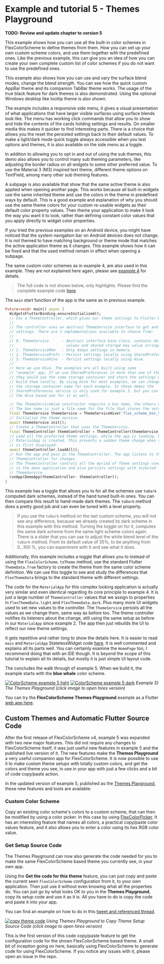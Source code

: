 # Example and tutorial 5 - Themes Playground

**TODO: Review and update chapter to version 5**

This example shows how you can use all the built-in color schemes in
FlexColorScheme to define themes from them. How you can set up your own
custom scheme colors, and use them together with the predefined ones. Like the
previous example, this can give you an idea of how you can create your own
complete custom list of color schemes if you do not want to use the predefined
ones.

This example also shows how you can use and vary the surface blend modes, change
the blend strength. You can see how the quick custom AppBar theme and its companion
TabBar theme works. The usage of the true black feature for dark
themes is also demonstrated. Using the optional Windows desktop like tooltip
theme is also shown.

The example includes a responsive side menu, it gives a visual
presentation of what applications that have larger visible surfaces using
surface blends look like. The menu has working click commands that allow you to
show and hide the contents of the cards holding settings and results. On
smaller media this makes it quicker to find interesting parts. There is a choice
that allows you the reset the persisted settings back to their default values.
To make a light/dark mode quick toggle always accessible when you test options
and themes, it is also available on the side menu as a toggle.

In addition to allowing you to opt in and out of using the sub themes, this demo
also allows you to control many sub theming parameters, like adjusting the border
radius on all widgets to some other preferred value. To use the Material 3 (M3)
inspired text theme, different theme options on TextField, among many other
sub theming features.

A subpage is also available that show that the same active theme is also
applied when opening another page. This works because all built-in widgets use
the same inherited theme and use the colors in the theme in predefined ways
by default. This is a good example and explanation of why you should use
the same theme colors for your custom re-usable widgets as their default color
property values. Then theme your application to make it look the way you want
it to look, rather than defining constant color values that you apply
directly to widget color properties.

If you tried the previous examples on an Android device, you might have noticed
that the system navigation bar on Android devices does not change. It is
not themed to have matching background or theme mode that matches the active
application theme as it changes. This example shows how it can be fixed and
that the used method remain in effect when opening a subpage.

The same custom color schemes as in example 4, are also used in this example.
They are not explained here again, please
see [example 4](#example-4---all-themes) for details.

> The full code is not shown below, only highlights.
> Please find the complete example code
> [here](https://github.com/rydmike/flex_color_scheme/tree/master/example/lib/example5).

The `main` start function of the app is the same as in previous example.

```dart
Future<void> main() async {
  WidgetsFlutterBinding.ensureInitialized();
  // Use a ThemeController, which glues our theme settings to Flutter Widgets.
  //
  // The controller uses an abstract ThemeService interface to get and save the
  // settings. There are 3 implementations available to choose from:
  //
  // 0. ThemeService      - Abstract interface base class, contains defaults
  //                        values and shared storage key value strings.
  // 1. ThemeServiceMem   - Only keeps settings in memory.
  // 2. ThemeServicePrefs - Persist settings locally using SharedPreferences.
  // 3. ThemeServiceHive  - Persist settings locally using Hive.
  //
  // Here we use Hive. The examples are all built using same
  // "example" app. If we use SharedPreferences in more than one of the apps
  // they would use the same storage container and share the settings when you
  // build them locally. By using Hive for most examples, we can change
  // the storage container name for each example. In these demos the
  // SharedPreferences service is only used for example 3, but you can swap in
  // the Hive based one for it as well.

  // The ThemeServiceHive constructor requires a box name, the others do not.
  // The box name is just a file name for the file that stores the settings.
  final ThemeService themeService = ThemeServiceHive('flex_scheme_box_5');
  // Initialize the theme service.
  await themeService.init();
  // Create a ThemeController that uses the ThemeService.
  final ThemeController themeController = ThemeController(themeService);
  // Load all the preferred theme settings, while the app is loading, before
  // MaterialApp is created. This prevents a sudden theme change when the app
  // is first displayed.
  await themeController.loadAll();
  // Run the app and pass in the ThemeController. The app listens to the
  // ThemeController for changes.
  // The ThemeController controls all the myriad of Theme settings used
  // in the demo application and also persists settings with injected
  // ThemeService.
  runApp(DemoApp(themeController: themeController));
}
```

This example has a toggle that allows you to for all the schemes use `toDark`
computed dark schemes, instead of the hand tuned built-in ones. You can then
compare this result to hand-made dark themes. The `toDark` method does a
pretty good job and can even be tuned with a level property.

> If you use the `toDark` method on the last custom scheme, you will not see
any difference, because we already created its dark scheme in this
example with this method. Turning the toggle on for it, computes the same dark
scheme from the same light scheme colors again. There is a slider that
you can use to adjust the white blend level of the `toDark` method.
From its default value of 35%, to be anything from 0...100 %, you can experiment
with it and see what it does.

Additionally, this example includes a toggle that allows you to instead of
using the `FlexColorScheme.toTheme` method, use the standard Flutter
`ThemeData.from` factory to create the theme from the same color scheme
definition. We can use this toggle to see and study the differences
that `FlexThemeData` brings to the standard theme with different settings.

The code for the `MaterialApp` for this complex looking application is actually
very similar and even identical regarding its core principle to example 4.
It is just a large number of `ThemeController` values that we assign
to properties in `FlexThemeData.light` and `FlexThemeData.dark`. Plus many more
UI widgets used to set new values to the controller. The `ThemeService`
persists all the values as we change them, same way as before too. The theme
controller notifies its listeners about the change, still using the same setup
as before in our `MaterialApp` since example 2. The app then just
rebuilds the UI to reflect our new theme settings.

It gets repetitive and rather long to show the details here. It is easier to
read `main` and `MaterialApp` StatelessWidget code [here](https://github.com/rydmike/flex_color_scheme/blob/master/example/lib/example5/main.dart).
It is well commented and explains all its parts well. You can certainly
examine the `HomePage` too, I recommend doing that with an IDE though.
It is beyond the scope of this tutorial to explain all its details,
but mostly it is just simple UI layout code.

The concludes the walk through of example 5. When we build it,
the example starts with the **blue whale** color scheme.

[<img src="https://rydmike.com/assets_fcsv4/25-example-5-a-small.jpg?raw=true" alt="ColorScheme example 5 light" />](https://rydmike.com/assets_fcsv4/25-example-5-a.png?raw=true)
[<img src="https://rydmike.com/assets_fcsv4/25-example-5-b-small.jpg?raw=true" alt="ColorScheme example 5 dark" />](https://rydmike.com/assets_fcsv4/25-example-5-b.png?raw=true)
_Example 5) The Themes Playground (click image to open hires version)_

You can try the **FlexColorScheme Themes Playground** example as a Flutter
[web app here](https://rydmike.com/flexcolorschemeV4Tut5).

## Custom Themes and Automatic Flutter Source Code

After the first release of FlexColorScheme v4, example 5 was expanded with
two new major features. This did not require any changes to FlexColorScheme
itself, it was just useful new features in example 5 and the
published live version of it. The new features make the **Themes Playground**
a very useful companion app for FlexColorScheme. It is now possible to use it
to make custom theme setups with totally custom colors, and get the colors and
theme you see, in use in your app with just a few clicks and a bit of
code copy/paste action.

In the updated version of example 5, published as the
[Themes Playground](https://rydmike.com/flexcolorschemeV4Tut5), these
new features and tools are available:

### Custom Color Scheme
Copy an existing color scheme's colors to a custom scheme, that can then
be modified by using a color picker. In this case by using
[FlexColorPicker](https://pub.dev/packages/flex_color_picker).
It has an interesting feature that names all colors, a practical copy/paste
color values feature, and it also allows you to enter a color
using its hex RGB color value.


### Get Setup Source Code
The Themes Playground can now also generate the code needed for you to
make the same FlexColorScheme based theme you currently see, in your own app.

Using the **Get the code for this theme** feature, you can just copy and
paste the current seen `FlexColorScheme` configuration from it, to your own
application. Then just use it without even knowing what all the properties do.
You can just go by what looks OK to you in the **Themes Playground**, copy
its setup code and use it as it is. All you have to do is copy the code and
paste it into your app.

You can find an example on how to do in this
[tweet and referenced thread](https://twitter.com/RydMike/status/1461381878494150659).

[<img src="https://rydmike.com/assets_fcsv4/09-ThemeMagic007.jpg?raw=true" alt="copy theme code" />](https://rydmike.com/assets_fcsv4/09-ThemeMagic007.png?raw=true)
_Using Themes Playground to Copy Theme Setup Source Code (click image to open hires version)_

This is the first version of this code copy/paste feature to get the
configuration code for the shown FlexColorScheme based theme. A small bit
of inception going on here, basically using FlexColorScheme to generate
code for using FlexColorScheme. If you notice any issues with it,
please open an issue in the repo.
